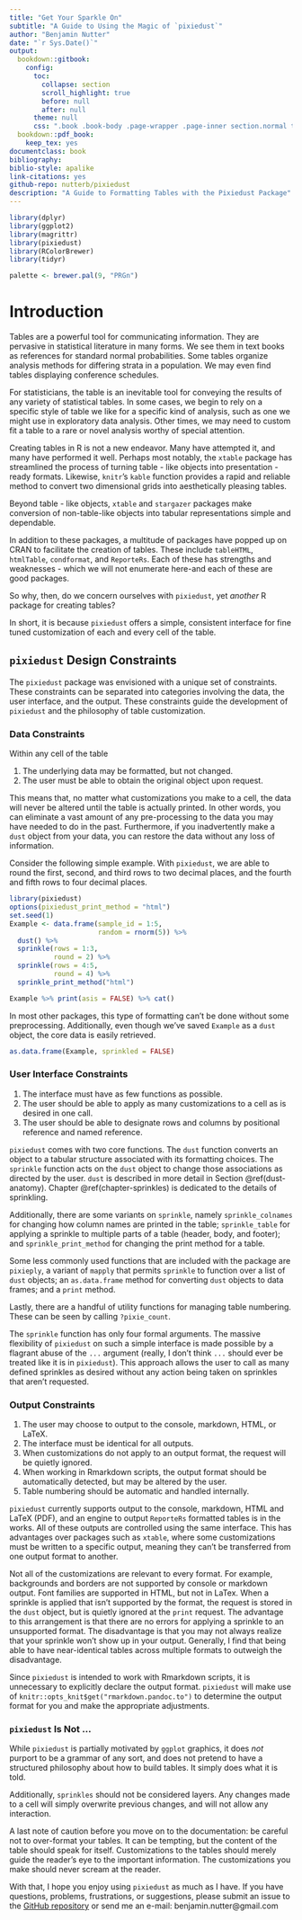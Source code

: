 ```yaml
--- 
title: "Get Your Sparkle On"
subtitle: "A Guide to Using the Magic of `pixiedust`"
author: "Benjamin Nutter"
date: "`r Sys.Date()`"
output:
  bookdown::gitbook:
    config:
      toc:
        collapse: section
        scroll_highlight: true
        before: null
        after: null
      theme: null
      css: ".book .book-body .page-wrapper .page-inner section.normal table td, .book .book-body .page-wrapper .page-inner section.normal table th { border-left: none; border-right: none; }"
  bookdown::pdf_book:
    keep_tex: yes
documentclass: book
bibliography: 
biblio-style: apalike
link-citations: yes
github-repo: nutterb/pixiedust
description: "A Guide to Formatting Tables with the Pixiedust Package"
---
```


```r
library(dplyr)
library(ggplot2)
library(magrittr)
library(pixiedust)
library(RColorBrewer)
library(tidyr)

palette <- brewer.pal(9, "PRGn")
```

# Introduction

Tables are a powerful tool for communicating information. They are pervasive in statistical literature in many forms. We see them in text books as references for standard normal probabilities. Some tables organize analysis methods for differing strata in a population. We may even find tables displaying conference schedules.

For statisticians, the table is an inevitable tool for conveying the results of any variety of statistical tables. In some cases, we begin to rely on a specific style of table we like for a specific kind of analysis, such as one we might use in exploratory data analysis. Other times, we may need to custom fit a table to a rare or novel analysis worthy of special attention.

Creating tables in R is not a new endeavor. Many have attempted it, and many have performed it well. Perhaps most notably, the `xtable` package has streamlined the process of turning table - like objects into presentation - ready formats. Likewise, `knitr`'s `kable` function provides a rapid and reliable method to convert two dimensional grids into aesthetically pleasing tables.

Beyond table - like objects, `xtable` and `stargazer` packages make conversion of non-table-like objects into tabular representations simple and dependable.

In addition to these packages, a multitude of packages have popped up on CRAN to facilitate the creation of tables. These include `tableHTML`, `htmlTable`, `condformat`, and `ReporteRs`. Each of these has strengths and weaknesses - which we will not enumerate here-and each of these are good packages.

So why, then, do we concern ourselves with `pixiedust`, yet _another_ R package for creating tables?

In short, it is because `pixiedust` offers a simple, consistent interface for fine tuned customization of each and every cell of the table.

## `pixiedust` Design Constraints

The `pixiedust` package was envisioned with a unique set of constraints. These constraints can be separated into categories involving the data, the user interface, and the output.  These constraints guide the development of `pixiedust` and the philosophy of table customization.

### Data Constraints

Within any cell of the table

1. The underlying data may be formatted, but not changed.
2. The user must be able to obtain the original object upon request.

This means that, no matter what customizations you make to a cell, the data will never be altered until the table is actually printed. In other words, you can eliminate a vast amount of any pre-processing to the data you may have needed to do in the past. Furthermore, if you inadvertently make a `dust` object from your data, you can restore the data without any loss of information.

Consider the following simple example.  With `pixiedust`, we are able to round the first, second, and third rows to two decimal places, and the fourth and fifth rows to four decimal places.

```r
library(pixiedust)
options(pixiedust_print_method = "html")
set.seed(1)
Example <- data.frame(sample_id = 1:5,
                      random = rnorm(5)) %>%
  dust() %>%
  sprinkle(rows = 1:3, 
           round = 2) %>%
  sprinkle(rows = 4:5,
           round = 4) %>%
  sprinkle_print_method("html") 

Example %>% print(asis = FALSE) %>% cat()
```

In most other packages, this type of formatting can't be done without some preprocessing.  Additionally, even though we've saved `Example` as a `dust` object, the core data is easily retrieved.

```r
as.data.frame(Example, sprinkled = FALSE)
```


### User Interface Constraints

1. The interface must have as few functions as possible.
2. The user should be able to apply as many customizations to a cell as is desired in one call.
3. The user should be able to designate rows and columns by positional reference and named reference.

`pixiedust` comes with two core functions. The `dust` function converts an object to a tabular structure associated with its formatting choices.  The `sprinkle` function acts on the `dust` object to change those associations as directed by the user.  `dust` is described in more detail in Section \@ref(dust-anatomy). Chapter \@ref(chapter-sprinkles) is dedicated to the details of sprinkling.

Additionally, there are some variants on `sprinkle`, namely `sprinkle_colnames` for changing how column names are printed in the table; `sprinkle_table` for applying a sprinkle to multiple parts of a table (header, body, and footer); and `sprinkle_print_method` for changing the print method for a table.  

Some less commonly used functions that are included with the package are `pixieply`, a variant of `mapply` that permits `sprinkle` to function over a list of `dust` objects; an `as.data.frame` method for converting `dust` objects to data frames; and a `print` method.

Lastly, there are a handful of utility functions for managing table numbering.  These can be seen by calling `?pixie_count`.

The `sprinkle` function has only four formal arguments.  The massive flexibility of `pixiedust` on such a simple interface is made possible by a flagrant abuse of the `...` argument (really, I don't think `...` should ever be treated like it is in `pixiedust`).  This approach allows the user to call as many defined sprinkles as desired without any action being taken on sprinkles that aren't requested.

### Output Constraints

1. The user may choose to output to the console, markdown, HTML, or LaTeX.
2. The interface must be identical for all outputs.
3. When customizations do not apply to an output format, the request will be quietly ignored.
4. When working in Rmarkdown scripts, the output format should be automatically detected, but may be altered by the user.
5. Table numbering should be automatic and handled internally.

`pixiedust` currently supports output to the console, markdown, HTML and LaTeX (PDF), and an engine to output `ReporteRs` formatted tables is in the works.  All of these outputs are controlled using the same interface.  This has advantages over packages such as `xtable`, where some customizations must be written to a specific output, meaning they can't be transferred from one output format to another.

Not all of the customizations are relevant to every format.  For example, backgrounds and borders are not supported by console or markdown output.  Font families are supported in HTML, but not in LaTex.  When a sprinkle is applied that isn't supported by the format, the request is stored in the `dust` object, but is quietly ignored at the `print` request.  The advantage to this arrangement is that there are no errors for applying a sprinkle to an unsupported format.  The disadvantage is that you may not always realize that your sprinkle won't show up in your output.  Generally, I find that being able to have near-identical tables across multiple formats to outweigh the disadvantage.

Since `pixiedust` is intended to work with Rmarkdown scripts, it is unnecessary to explicitly declare the output format. `pixiedust` will make use of `knitr::opts_knit$get("rmarkdown.pandoc.to")` to determine the output format for you and make the appropriate adjustments.

### `pixiedust` Is Not ...

While `pixiedust` is partially motivated by `ggplot` graphics, it does _not_ purport to be a grammar of any sort, and does not pretend to have a structured philosophy about how to build tables. It simply does what it is told.

Additionally, `sprinkles` should not be considered layers.  Any changes made to a cell will simply overwrite previous changes, and will not allow any interaction.

A last note of caution before you move on to the documentation: be careful not to over-format your tables.  It can be tempting, but the content of the table should speak for itself.  Customizations to the tables should merely guide the reader's eye to the important information. The customizations you make should never scream at the reader.

With that, I hope you enjoy using `pixiedust` as much as I have. If you have questions, problems, frustrations, or suggestions, please submit an issue to the [GitHub repository](https://github.com/nutterb/pixiedust/issues) or send me an e-mail: benjamin.nutter@gmail.com